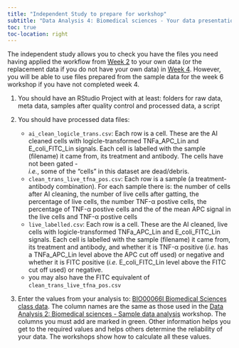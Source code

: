 ```yaml
---
title: "Independent Study to prepare for workshop"
subtitle: "Data Analysis 4: Biomedical sciences - Your data presentation"
toc: true
toc-location: right
---
```


The independent study allows you to check you have the files you need
having applied the workflow from [Week 2](../week-2/overview.html) to 
your own data (or the replacement data if you do not have your own 
data) in [Week 4](../week-2/overview.html). However, you will be able
to use files prepared from the sample data for the week 6 workshop if
you have not completed week 4.


1.  You should have an RStudio Project with at least: folders for 
    raw data, meta data, samples after quality control and processed 
    data, a script

2.  You should have processed data files:

    -   `ai_clean_logicle_trans.csv`: Each row is a cell. These are the 
         AI cleaned cells with logicle-transformed TNFa_APC_Lin
         and E_coli_FITC_Lin signals. Each cell is 
         labelled with the sample (filename) it came from, its 
         treatment and antibody. The cells have not been gated -  
         *i.e.*, some of the "cells" in this dataset are
         dead/debris.
    -   `clean_trans_live_tfna_pos.csv`: Each row is a sample (a
         treatment-antibody combination). For each sample there is: 
         the number of cells after AI cleaning, the number of live 
         cells after gatting, the percentage of live cells, the number 
         TNF-α postive cells, the percentage of TNF-α postive cells and
         the of the mean APC signal in the live cells and TNF-α postive
         cells
    -   `live_labelled.csv`: Each row is a cell. These are the AI 
         cleaned, live cells with logicle-transformed TNFa_APC_Lin
         and E_coli_FITC_Lin signals. Each cell is 
         labelled with the sample (filename) it came from, its 
         treatment and antibody, and whether it is TNF-α positive
         (*i.e.* has a TNFa_APC_Lin level above the APC cut off used)
         or negative and whether it is FITC positive
         (*i.e.* E_coli_FITC_Lin level above the FITC cut off
         used) or negative.
    -    you may also have the FITC equivalent of
         `clean_trans_live_tfna_pos.csv`
         
3.  Enter the values from your analysis to: 
    [BIO00066I Biomedical Sciences class data](https://docs.google.com/spreadsheets/d/1wgQ9goCvYnO44sSHVvP37nFJM12mG8nibdpOOx7ZP9Q/edit?usp=drive_link). The column names are the same as those 
    used in the [Data Analysis 2: Biomedical sciences - Sample data analysis](../week-2/workshop.html) workshop. The columns you must add
    are marked in green. Other information helps you get to the 
    required values and helps others determine the reliability of your 
    data. The workshops show how to calculate all these values.




